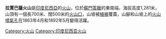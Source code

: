 {{Infobox Mountain
| Name = 拉賈巴薩火山
| photo = 
| photo_caption = 
| Elevation = 1,281米
| elevation_ref = 
| prominence = 
| listing = [[Ribu|Ribu]]
| Location = {{INA}}[[蘇門答臘|蘇門答臘]]
| range = 
| Coordinates = {{coord|05|47|00|S|105|37|30|E|type:mountain|display=inline,title}}
| pushpin_map = Indonesia
| latd=5 |latm=47 |lats=0 |latNS=S
| longd=105 |longm=37 |longs=30 |longEW=E
| topo = 
| Type = [[複式火山|複式火山]]
| age = 
| Last eruption = 不詳
| first_ascent = 
| easiest_route = 
}}

'''拉賈巴薩火山'''是[[印度尼西亞|印度尼西亞]]的[[火山|火山]]，位於[[蘇門答臘|蘇門答臘]]的東南端，海拔高度1,281米，山頂有一個長700米、闊500米的[[火山口|火山口]]，山坡被[[植被|植被]]覆蓋，山腳和山坡上的[[火山噴氣孔|火山噴氣孔]]在1863年4月和1892年5月變得活躍。
{{Indonesia-stub}}

[[Category:火山|Category:火山]]
[[Category:印度尼西亚火山|Category:印度尼西亚火山]]